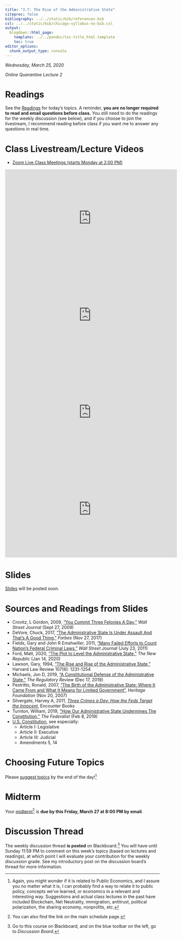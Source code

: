 ```yaml
---
title: "3.7: The Rise of the Administrative State"
citeproc: false
bibliography: ../../static/bib/references.bib
csl: ../../static/bib/chicago-syllabus-no-bib.csl
output:
  blogdown::html_page:
    template: ../../pandoc/toc-title_html.template
    toc: true
editor_options: 
  chunk_output_type: console
---
```


*Wednesday, March 25, 2020*

*Online Quarantine Lecture 2*

# Readings

See the [<i class="fas fa-book-reader"></i> Readings](/reading/3.7-reading) for today's topics. A reminder, **you are no longer required to read and email questions before class.** You still need to do the readings for the weekly discussion (see below), and if you choose to join the livestream, I recommend reading before class if you want me to answer any questions in real time.

# Class Livestream/Lecture Videos

- [<i class="fas fa-video"></i> Zoom Live Class Meetings (starts Monday at 2:00 PM)](https://zoom.us/j/929467864)

<iframe width="560" height="315" src="https://www.youtube.com/embed/yNrnZWLPvuc" frameborder="0" allow="accelerometer; autoplay; encrypted-media; gyroscope; picture-in-picture" allowfullscreen></iframe>

<iframe width="560" height="315" src="https://www.youtube.com/embed/itIwvqwh2S4" frameborder="0" allow="accelerometer; autoplay; encrypted-media; gyroscope; picture-in-picture" allowfullscreen></iframe>

<iframe width="560" height="315" src="https://www.youtube.com/embed/CAdUhaLowXU" frameborder="0" allow="accelerometer; autoplay; encrypted-media; gyroscope; picture-in-picture" allowfullscreen></iframe>

<iframe width="560" height="315" src="https://www.youtube.com/embed/Ln3GbkWTj1E" frameborder="0" allow="accelerometer; autoplay; encrypted-media; gyroscope; picture-in-picture" allowfullscreen></iframe>


# Slides

[<i class="fas fa-chalkboard-teacher"></i> Slides](/slides/3.7-slides) will be posted soon.

# Sources and Readings from Slides

- Crovitz, L Gordon, 2009, ["You Commit Three Felonies A Day,"](https://www.wsj.com/articles/SB10001424052748704471504574438900830760842) *Wall Street Journal* (Sept 27, 2009)
- DeVore, Chuck, 2017, ["The Administrative State Is Under Assault And That's A Good Thing,"](https://www.forbes.com/sites/chuckdevore/2017/11/27/the-administrative-state-is-under-assault-and-thats-a-good-thing/#5a5260de393c) *Forbes* (Nov 27, 2017)
- Fields, Gary and John R Emshwiller, 2011, ["Many Failed Efforts to Count Nation's Federal Criminal Laws,"](https://www.wsj.com/articles/SB10001424052702304319804576389601079728920) *Wall Street Journal* (July 23, 2011)
- Ford, Matt, 2020, ["The Plot to Level the Administrative State,"](https://newrepublic.com/article/156207/plot-level-administrative-state) *The New Republic* (Jan 14, 2020)
- Lawson, Gary, 1994, ["The Rise and Rise of the Administrative State,"](/readings/Lawson-1994) Harvard Law Review 107(6): 1231-1254
- Michaels, Jon D, 2019, ["A Constitutional Defense of the Administrative State,"](https://www.theregreview.org/2019/12/17/michaels-constitutional-defense-administrative-state/) *The Regulatory Review* (Dec 17, 2019)
- Pestritto, Ronald, 2007, ["The Birth of the Administrative State: Where It Came From and What It Means for Limited Government"](https://www.heritage.org/political-process/report/the-birth-the-administrative-state-where-it-came-and-what-it-means-limited), *Heritage Foundation* (Nov 20, 2007)
- Silvergate, Harvey A, 2011, [*Three Crimes a Day: How the Feds Target the Innocent*](https://www.amazon.com/Three-Felonies-Day-Target-Innocent-ebook/dp/B00505UZ4G), Encounter Books
- Turnton, William, 2019, ["How Our Administrative State Undermines The Constitution,"](https://thefederalist.com/2019/02/08/administrative-state-undermines-constitution/) *The Federalist* (Feb 8, 2019)
- [U.S. Constitution](https://www.archives.gov/founding-docs/constitution-transcript), see especially:
  - Article I: Legislative
  - Article II: Executive
  - Article III: Judicial
  - Amendments 5, 14

# Choosing Future Topics

Please [suggest topics](https://forms.gle/MEWWwweX7Vu8kEnm6) by the end of the day!^[Again, you might wonder if it is related to Public Economics, and I assure you no matter what it is, I can probably find a way to relate it to public policy, concepts we've learned, or economics in a relevant and interesting way. Suggestions and actual class lectures in the past have included Blockchain, Net Neutrality, immigration, antitrust, political polarization, the sharing economy, nonprofits, etc.]

# Midterm

Your [midterm](/assignment/midterm)^[You can also find  the link on the main schedule page.] is **due by this Friday, March 27 at 8:00 PM by email**.

# Discussion Thread

The weekly discussion thread **is posted** on Blackboard.^[Go to this course on Blackboard, and on the blue toolbar on the left, go to *Discussion Board.*] You will have until Sunday 11:59 PM to comment on this week's topics (based on lectures and readings), at which point I will evaluate your contribution for the weekly discussion grade. See my introductory post on the discussion board's thread for more information.